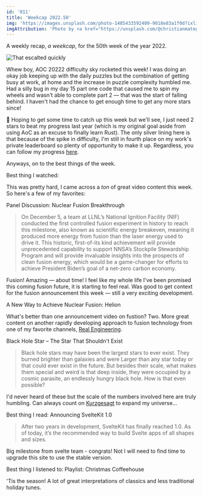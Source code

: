 ```yaml
---
id: '011'
title: 'Weekcap 2022.50'
img: 'https://images.unsplash.com/photo-1485433592409-9018e83a1f0d?ixlib=rb-4.0.3&ixid=MnwxMjA3fDB8MHxwaG90by1wYWdlfHx8fGVufDB8fHx8&auto=format&fit=crop&w=721&q=80'
imgAttribution: 'Photo by <a href="https://unsplash.com/@christianmategrab?utm_source=unsplash&utm_medium=referral&utm_content=creditCopyText">Christian Grab</a> on <a href="https://unsplash.com/s/photos/winter?utm_source=unsplash&utm_medium=referral&utm_content=creditCopyText">Unsplash</a>'
---
```


<script>
</script>

A weekly recap, _a weekcap_, for the 50th week of the year 2022.

![That escalted quickly](https://i.kym-cdn.com/photos/images/original/000/353/279/e31.jpg)

Whew boy, AOC 20222 difficulty sky rocketed this week! I was doing an okay job keeping up with the daily puzzles but the combination of getting busy at work, at home and the increase in puzzle complexity humbled me. Had a silly bug in my day 15 part one code that caused me to spin my wheels and wasn't able to complete part 2 &mdash; that was the start of falling behind. I haven't had the chance to get enough time to get any more stars since!

🤞 Hoping to get some time to catch up this week but we'll see, I just need 2 stars to beat my progress last year (which is my original goal aside from using AoC as an excuse to finally learn Rust). The only silver lining here is that because of the spike in difficulty, I'm still in fourth place on my work's private leaderboard so plenty of opportunity to make it up. Regardless, you can follow my progress [here](https://github.com/matthewsimo/aoc-2022).

Anyways, on to the best things of the week.

<Heading level={4} as='h3'>
Best thing I watched:
</Heading>

This was pretty hard, I came across a _ton_ of great video content this week. So here's a few of my favorites:

<Heading level={6} as='h4'>
<Link href="https://www.youtube.com/watch?v=Cmzep3YaRNI&t=2554s">Panel Discussion: Nuclear Fusion Breakthrough</Link>
</Heading>

> On December 5, a team at LLNL’s National Ignition Facility (NIF) conducted the first controlled fusion experiment in history to reach this milestone, also known as scientific energy breakeven, meaning it produced more energy from fusion than the laser energy used to drive it. This historic, first-of-its kind achievement will provide unprecedented capability to support NNSA’s Stockpile Stewardship Program and will provide invaluable insights into the prospects of clean fusion energy, which would be a game-changer for efforts to achieve President Biden’s goal of a net-zero carbon economy.

Fusion! Amazing &mdash; about time! I feel like my whole life I've been promised this coming fusion future, it is starting to feel real. Was good to get context for the fusion announcement this week &mdash; still a very exciting development.

<Heading level={6} as='h4'>
<Link href="https://www.youtube.com/watch?v=_bDXXWQxK38">A New Way to Achieve Nuclear Fusion: Helion</Link>
</Heading>

What's better than one announcement video on fustion? Two. More great content on another rapidly developing approach to fusion technology from one of my favorite channels, [Real Engineering](https://www.youtube.com/@RealEngineering).

<Heading level={6} as='h4'>
<Link href="https://www.youtube.com/watch?v=aeWyp2vXxqA">Black Hole Star – The Star That Shouldn't Exist</Link>
</Heading>

> Black hole stars may have been the largest stars to ever exist. They burned brighter than galaxies and were Larger than any star today or that could ever exist in the future. But besides their scale, what makes them special and weird is that deep inside, they were occupied by a cosmic parasite, an endlessly hungry black hole. How is that even possible?

I'd never heard of these but the scale of the numbers involved here are truly humbling. Can always count on [Kurzgesagt](https://www.youtube.com/@kurzgesagt) to expand my universe...

<Heading level={4} as='h3'>
Best thing I read:
</Heading>

<Heading level={6} as='h4'>
<Link href="https://svelte.dev/blog/announcing-sveltekit-1.0">Announcing SvelteKit 1.0</Link>
</Heading>

> After two years in development, SvelteKit has finally reached 1.0. As of today, it’s the recommended way to build Svelte apps of all shapes and sizes.

Big milestone from svelte team - congrats! Not I will need to find time to upgrade this site to use the stable version.

<Heading level={4} as='h3'>
Best thing I listened to:
</Heading>

<Heading level={6} as='h4'>
<Link href="https://open.spotify.com/playlist/37i9dQZF1DXb7KOnsvmh8V?si=53df8538b395483c&nd=1">Playlist: Christmas Coffeehouse</Link>
</Heading>

'Tis the season! A lot of great interpretations of classics and less traditional holiday tunes.

